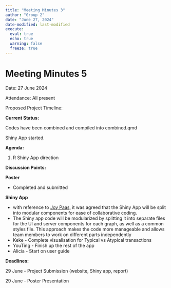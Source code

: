 ```yaml
---
title: "Meeting Minutes 3"
author: "Group 2"
date: "June 27, 2024"
date-modified: last-modified
execute: 
  eval: true
  echo: true
  warning: false
  freeze: true
---
```


# Meeting Minutes 5

Date: 27 June 2024

Attendance: All present

Proposed Project Timeline:

**Current Status:**

Codes have been combined and compiled into combined.qmd

Shiny App started.

**Agenda:**

1.  R Shiny App direction

**Discussion Points:**

**Poster**

-   Completed and submitted

**Shiny App**

-   with reference to [Joy Paas](https://github.com/kjcpaas/ISSS608_Project_Shiny/blob/main/app.R), it was agreed that the Shiny App will be split into modular components for ease of collaborative coding.
-   The Shiny app code will be modularized by splitting it into separate files for the UI and server components for each graph, as well as a common styles file. This approach makes the code more manageable and allows team members to work on different parts independently
-   Keke - Complete visualisation for Typical vs Atypical transactions
-   YouTing - Finish up the rest of the app
-   Alicia - Start on user guide

**Deadlines:**

29 June - Project Submission (website, Shiny app, report)

29 June - Poster Presentation
